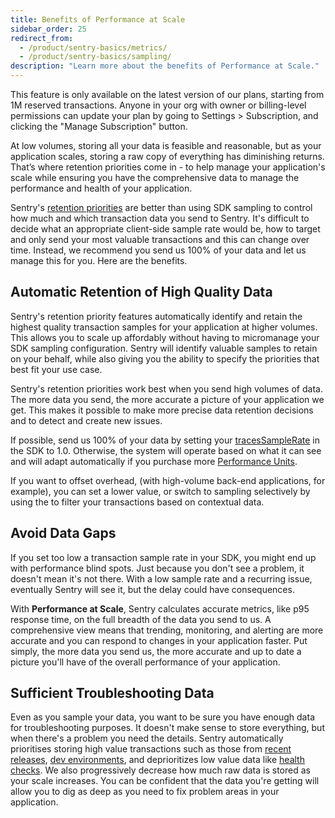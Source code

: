 ```yaml
---
title: Benefits of Performance at Scale
sidebar_order: 25
redirect_from:
  - /product/sentry-basics/metrics/
  - /product/sentry-basics/sampling/
description: "Learn more about the benefits of Performance at Scale."
---
```


<Note>

This feature is only available on the latest version of our plans, starting from 1M reserved transactions. Anyone in your org with owner or billing-level permissions can update your plan by going to Settings > Subscription, and clicking the "Manage Subscription" button.

</Note>

At low volumes, storing all your data is feasible and reasonable, but as your application scales, storing a raw copy of everything has diminishing returns. That’s where retention priorities come in - to help manage your application's scale while ensuring you have the comprehensive data to manage the performance and health of your application.

Sentry's [retention priorities](/product/performance/performance-at-scale/#retention-priorities) are better than using SDK sampling to control how much and which transaction data you send to Sentry. It's difficult to decide what an appropriate client-side sample rate would be, how to target and only send your most valuable transactions and this can change over time. Instead, we recommend you send us 100% of your data and let us manage this for you. Here are the benefits.

## Automatic Retention of High Quality Data

Sentry's retention priority features automatically identify and retain the highest quality transaction samples for your application at higher volumes. This allows you to scale up affordably without having to micromanage your SDK sampling configuration. Sentry will identify valuable samples to retain on your behalf, while also giving you the ability to specify the priorities that best fit your use case.

Sentry's retention priorities work best when you send high volumes of data. The more data you send, the more accurate a picture of your application we get. This makes it possible to make more precise data retention decisions and to detect and create new issues.

If possible, send us 100% of your data by setting your [tracesSampleRate](/platform-redirect/?next=/performance/) in the SDK to 1.0. Otherwise, the system will operate based on what it can see and will adapt automatically if you purchase more [Performance Units](/product/accounts/pricing/#performance-pricing).

If you want to offset overhead, (with high-volume back-end applications, for example), you can set a lower value, or switch to sampling selectively by using the <PlatformIdentifier name="traces-sampler" /> to filter your transactions based on contextual data.

## Avoid Data Gaps

If you set too low a transaction sample rate in your SDK, you might end up with performance blind spots. Just because you don't see a problem, it doesn't mean it's not there. With a low sample rate and a recurring issue, eventually Sentry will see it, but the delay could have consequences.

With **Performance at Scale**, Sentry calculates accurate metrics, like p95 response time, on the full breadth of the data you send to us. A comprehensive view means that trending, monitoring, and alerting are more accurate and you can respond to changes in your application faster. Put simply, the more data you send us, the more accurate and up to date a picture you'll have of the overall performance of your application.

## Sufficient Troubleshooting Data

Even as you sample your data, you want to be sure you have enough data for troubleshooting purposes. It doesn't make sense to store everything, but when there's a problem you need the details. Sentry automatically prioritises storing high value transactions such as those from [recent releases](/product/performance/performance-at-scale/#latest-release), [dev environments](/product/performance/performance-at-scale/#dev-environments), and deprioritizes low value data like [health checks](/product/performance/performance-at-scale/#health-checks). We also progressively decrease how much raw data is stored as your scale increases. You can be confident that the data you're getting will allow you to dig as deep as you need to fix problem areas in your application.
